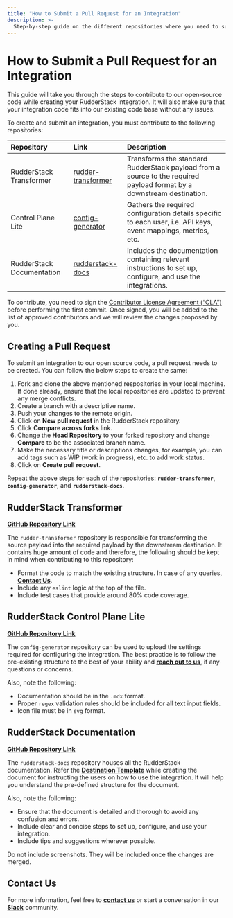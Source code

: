 ```yaml
---
title: "How to Submit a Pull Request for an Integration"
description: >-
  Step-by-step guide on the different repositories where you need to submit a PR while creating a new integration.
---
```


# How to Submit a Pull Request for an Integration

This guide will take you through the steps to contribute to our open-source code while creating your RudderStack integration. It will also make sure that your integration code fits into our existing code base without any issues.

To create and submit an integration, you must contribute to the following repositories:

<table>
  <thead>
    <tr>
      <th style="text-align:left"><b>Repository</b>
      </th>
      <th style="text-align:left"><b>Link</b>
      </th>
      <th style="text-align:left"><b>Description</b>
      </th>
    </tr>
  </thead>
  <tbody>
    <tr>
      <td style="text-align:left">
        <p>RudderStack Transformer
          <br />
        </p>
        <p>
        </p>
      </td>
      <td style="text-align:left">
        <p></p>
        <p><a href="https://github.com/rudderlabs/rudder-transformer">rudder-transformer</a></p>
      </td>
      <td style="text-align:left">Transforms the standard RudderStack payload from a
        source to the required payload format by a downstream destination.</td>
    </tr>
    <tr>
      <td style="text-align:left">
        <p>Control Plane Lite</p>
        <p></p>
        <p>
        </p>
      </td>
      <td style="text-align:left">
        <p></p>
        <p><a href="https://github.com/rudderlabs/config-generator">config-generator</a></p>
      </td>
      <td style="text-align:left">Gathers the required configuration details specific to each user, i.e. API keys, event mappings, metrics, etc.</td>
    </tr>
    <tr>
      <td style="text-align:left">
        <p>RudderStack Documentation</p>
        <p></p>
        <p></b>
        </p>
      </td>
      <td style="text-align:left">
        <p></p>
        <p><a href="https://github.com/rudderlabs/rudderstack-docs">rudderstack-docs</a></p>
      </td>
      <td style="text-align:left">Includes the documentation containing relevant instructions to set up, configure, and use
        the integrations.</td>
    </tr>
  </tbody>
</table>

<div class="warningBlock">

To contribute, you need to sign the <a href="https://rudderlabs.wufoo.com/forms/rudderlabs-contributor-license-agreement">Contributor License Agreement (“CLA”)</a> before performing the first commit. Once signed, you will be added to the list of approved contributors and we will review the changes proposed by you.
</div>

## Creating a Pull Request

To submit an integration to our open source code, a pull request needs to be created. You can follow the below steps to create the same:

1. Fork and clone the above mentioned respositories in your local machine. If done already, ensure that the local repositories are updated to prevent any merge conflicts. 
2. Create a branch with a descriptive name.
3. Push your changes to the remote origin.
4. Click on **New pull request** in the RudderStack repository.
5. Click **Compare across forks** link.
6. Change the **Head Repository** to your forked repository and change **Compare** to be the associated branch name.
7. Make the necessary title or descriptions changes, for example, you can add tags such as WIP \(work in progress\), etc. to add work status.
8. Click on **Create pull request**.

<div class="successBlock">

Repeat the above steps for each of the repositories: **<code class="inline-code">rudder-transformer</code>**, **<code class="inline-code">config-generator</code>**, and **<code class="inline-code">rudderstack-docs</code>**.
</div>



## RudderStack Transformer

[**GitHub Repository Link**](https://github.com/rudderlabs/rudder-transformer)

The `rudder-transformer` repository is responsible for transforming the source payload into the required payload by the downstream destination. It contains huge amount of code and therefore, the following should be kept in mind when contributing to this repository:

* Format the code to match the existing structure. In case of any queries, [**Contact Us**](https://rudderstack.com/docs/user-guides/how-to-guides/how-to-submit-an-integration-pull-request#contact-us).
* Include any `eslint` logic at the top of the file.
* Include test cases that provide around 80% code coverage.

## RudderStack Control Plane Lite

[**GitHub Repository Link**](https://github.com/rudderlabs/config-generator)

The `config-generator` repository can be used to upload the settings required for configuring the integration. The best practice is to follow the pre-existing structure to the best of your ability and [**reach out to us**](https://rudderstack.com/join-rudderstack-slack-community), if any questions or concerns.

Also, note the following:

* Documentation should be in the `.mdx` format.
* Proper `regex` validation rules should be included for all text input fields.
* Icon file must be in `svg` format.

## RudderStack Documentation

[**GitHub Repository Link**](https://github.com/rudderlabs/rudderstack-docs)

The `rudderstack-docs` repository houses all the RudderStack documentation. Refer the [**Destination Template**](https://github.com/rudderlabs/rudderstack-docs/blob/master/DESTINATION_TEMPLATE.mdx) while creating the document for instructing the users on how to use the integration. It will help you understand the pre-defined structure for the document.

Also, note the following:

* Ensure that the document is detailed and thorough to avoid any confusion and errors. 
* Include clear and concise steps to set up, configure, and use your integration.
* Include tips and suggestions wherever possible.


<div class="warningBlock">


Do not include screenshots. They will be included once the changes are merged.
</div>

## Contact Us

For more information, feel free to [**contact us**](mailto:%20docs@rudderstack.com) or start a conversation in our [**Slack**](https://rudderstack.com/join-rudderstack-slack-community) community.
